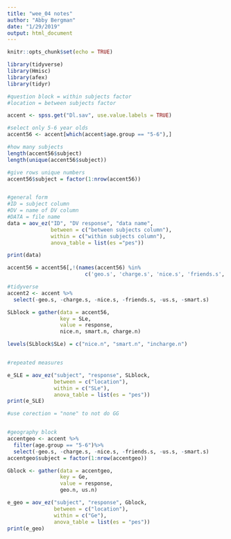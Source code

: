 ```yaml
---
title: "wee_04 notes"
author: "Abby Bergman"
date: "1/29/2019"
output: html_document
---
```


```r
knitr::opts_chunk$set(echo = TRUE)
```

```r

library(tidyverse)
library(Hmisc)
library(afex)  
library(tidyr)

#question block = within subjects factor
#location = between subjects factor

accent <- spss.get("Dl.sav", use.value.labels = TRUE)

#select only 5-6 year olds
accent56 <- accent[which(accent$age.group == "5-6"),]

#how many subjects
length(accent56$subject)
length(unique(accent56$subject))

#give rows unique numbers
accent56$subject = factor(1:nrow(accent56))


#general form
#ID = subject column
#DV = name of DV column
#DATA = file name
data = aov_ez("ID", "DV response", "data name",
              between = c("between subjects column"),
              within = c("within subjects column"),
              anova_table = list(es ="pes"))

print(data)

accent56 = accent56[,!(names(accent56) %in%
                         c('geo.s', 'charge.s', 'nice.s', 'friends.s', 'us.s', 'smart.s'))]

#tidyverse
accent2 <- accent %>%
  select(-geo.s, -charge.s, -nice.s, -friends.s, -us.s, -smart.s)

SLblock = gather(data = accent56,
                 key = SLe,
                 value = response,
                 nice.n, smart.n, charge.n)

levels(SLblock$SLe) = c("nice.n", "smart.n", "incharge.n")


#repeated measures

e_SLE = aov_ez("subject", "response", SLblock,
               between = c("location"),
               within = c("SLe"),
               anova_table = list(es = "pes"))
print(e_SLE)

#use corection = "none" to not do GG


#geography block
accentgeo <- accent %>%
  filter(age.group == "5-6")%>%
  select(-geo.s, -charge.s, -nice.s, -friends.s, -us.s, -smart.s)
accentgeo$subject = factor(1:nrow(accentgeo))

Gblock <- gather(data = accentgeo,
                 key = Ge,
                 value = response,
                 geo.n, us.n)

e_geo = aov_ez("subject", "response", Gblock,
               between = c("location"),
               within = c("Ge"),
               anova_table = list(es = "pes"))
print(e_geo)

```